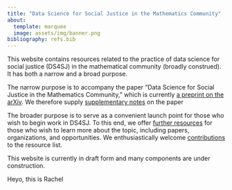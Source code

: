 ```yaml
---
title: "Data Science for Social Justice in the Mathematics Community"
about:
  template: marquee
  image: assets/img/banner.png
bibliography: refs.bib
---
```


This website contains resources related to the practice of data science for social justice (DS4SJ) in the mathematical community (broadly construed). It has both a narrow and a broad purpose. 

The narrow purpose is to accompany the paper "Data Science for Social Justice in the Mathematics Community," which is currently [a preprint on the arXiv](https://arxiv.org/abs/2303.09282). We therefore supply [supplementary notes](notes.qmd) on the paper

The broader purpose is to serve as a convenient launch point for those who wish to begin work in DS4SJ. To this end, we offer [further resources](resources.qmd) for those who wish to learn more about the topic, including papers, organizations, and opportunities. We enthusiastically welcome [contributions](contributing.qmd) to the resource list. 



This website is currently in draft form and many components are under construction. 


Heyo, this is Rachel


